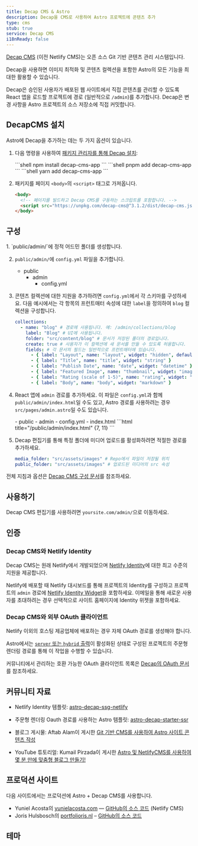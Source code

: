 ```yaml
---
title: Decap CMS & Astro
description: Decap을 CMS로 사용하여 Astro 프로젝트에 콘텐츠 추가
type: cms
stub: true
service: Decap CMS
i18nReady: false
---
```



[Decap CMS](https://www.decapcms.org/) (이전 Netlify CMS)는 오픈 소스 Git 기반 콘텐츠 관리 시스템입니다.

Decap을 사용하면 이미지 최적화 및 콘텐츠 컬렉션을 포함한 Astro의 모든 기능을 최대한 활용할 수 있습니다.

Decap은 승인된 사용자가 배포된 웹 사이트에서 직접 콘텐츠를 관리할 수 있도록 React 앱을 로드할 프로젝트에 경로 (일반적으로 `/admin`)를 추가합니다. Decap은 변경 사항을 Astro 프로젝트의 소스 저장소에 직접 커밋합니다.

## DecapCMS 설치

Astro에 Decap을 추가하는 데는 두 가지 옵션이 있습니다.

1. 다음 명령을 사용하여 [패키지 관리자를 통해 Decap 설치](https://decapcms.org/docs/install-decap-cms/#installing-with-npm):

    <PackageManagerTabs>
      <Fragment slot="npm">
      ```shell
      npm install decap-cms-app
      ```
      </Fragment>
      <Fragment slot="pnpm">
      ```shell
      pnpm add decap-cms-app
      ```
      </Fragment>
      <Fragment slot="yarn">
      ```shell
      yarn add decap-cms-app
      ```
      </Fragment>
    </PackageManagerTabs>


2. 패키지를 페이지 `<body>`의 `<script>` 태그로 가져옵니다.

	```html title='/admin'
    <body>
      <!-- 페이지를 빌드하고 Decap CMS를 구동하는 스크립트를 포함합니다. -->
      <script src="https://unpkg.com/decap-cms@^3.1.2/dist/decap-cms.js"></script>
    </body>
	```


## 구성

<Steps>
1. `public/admin/`에 정적 어드민 폴더를 생성합니다.

2. `public/admin/`에 `config.yml` 파일을 추가합니다.
    <FileTree>
      - public
        - admin
          - config.yml
    </FileTree>

3. 콘텐츠 컬렉션에 대한 지원을 추가하려면 `config.yml`에서 각 스키마를 구성하세요. 다음 예시에서는 각 항목의 프런트매터 속성에 대한 `label`을 정의하여 `blog` 컬렉션을 구성합니다.
    ```yml title="/public/admin/config.yml"
    collections:
      - name: "blog" # 경로에 사용됩니다. 예: /admin/collections/blog
        label: "Blog" # UI에 사용됩니다.
        folder: "src/content/blog" # 문서가 저장된 폴더의 경로입니다.
        create: true # 사용자가 이 컬렉션에 새 문서를 만들 수 있도록 허용합니다.
        fields: # 각 문서의 필드는 일반적으로 프런트매터에 있습니다.
          - { label: "Layout", name: "layout", widget: "hidden", default: "blog" }
          - { label: "Title", name: "title", widget: "string" }
          - { label: "Publish Date", name: "date", widget: "datetime" }
          - { label: "Featured Image", name: "thumbnail", widget: "image" }
          - { label: "Rating (scale of 1-5)", name: "rating", widget: "number" }
          - { label: "Body", name: "body", widget: "markdown" }
    ```

4. React 앱에 `admin` 경로를 추가하세요. 이 파일은 `config.yml`과 함께 `public/admin/index.html`일 수도 있고, Astro 경로를 사용하려는 경우 `src/pages/admin.astro`일 수도 있습니다.

    <FileTree>
    - public
      - admin
         - config.yml
         - index.html
    </FileTree>
    ```html title="/public/admin/index.html" {7, 11}
    <!doctype html>
    <html lang="en">
      <head>
        <meta charset="utf-8" />
        <meta name="viewport" content="width=device-width, initial-scale=1.0" />
        <meta name="robots" content="noindex" />
        <link href="/admin/config.yml" type="text/yaml" rel="cms-config-url" />
        <title>Content Manager</title>
      </head>
      <body>
        <script src="https://unpkg.com/decap-cms@^3.1.2/dist/decap-cms.js"></script>
      </body>
    </html>
    ```

5. Decap 편집기를 통해 특정 폴더에 미디어 업로드를 활성화하려면 적절한 경로를 추가하세요.
    ```yml title="/public/admin/config.yml"
    media_folder: "src/assets/images" # Repo에서 파일이 저장될 위치
    public_folder: "src/assets/images" # 업로드된 미디어의 src 속성
    ```
</Steps>

전체 지침과 옵션은 [Decap CMS 구성 문서](https://decapcms.org/docs/configure-decap-cms/)를 참조하세요.

## 사용하기

Decap CMS 편집기를 사용하려면 `yoursite.com/admin/`으로 이동하세요.

## 인증

### Decap CMS와 Netlify Identity

Decap CMS는 원래 Netlify에서 개발되었으며 [Netlify Identity](https://docs.netlify.com/security/secure-access-to-sites/identity/)에 대한 최고 수준의 지원을 제공합니다.

Netlify에 배포할 때 Netlify 대시보드를 통해 프로젝트의 Identity를 구성하고 프로젝트의 `admin` 경로에 [Netlify Identity Widget](https://github.com/netlify/netlify-identity-widget)을 포함하세요. 이메일을 통해 새로운 사용자를 초대하려는 경우 선택적으로 사이트 홈페이지에 Identity 위젯을 포함하세요.

### Decap CMS와 외부 OAuth 클라이언트

Netlify 이외의 호스팅 제공업체에 배포하는 경우 자체 OAuth 경로를 생성해야 합니다.

Astro에서는 [`server` 또는 `hybrid` 출력](/ko/guides/on-demand-rendering/)이 활성화된 상태로 구성된 프로젝트의 주문형 렌더링 경로를 통해 이 작업을 수행할 수 있습니다.

커뮤니티에서 관리하는 호환 가능한 OAuth 클라이언트 목록은 [Decap의 OAuth 문서](https://decapcms.org/docs/external-oauth-clients/)를 참조하세요.

## 커뮤니티 자료

- Netlify Identity 템플릿: [astro-decap-ssg-netlify](https://github.com/OliverSpeir/astro-decap-ssg-netlify-identity)

- 주문형 렌더링 Oauth 경로를 사용하는 Astro 템플릿: [astro-decap-starter-ssr](https://github.com/OliverSpeir/astro-decap-starter-ssr)

- 블로그 게시물: Aftab Alam이 게시한 [Git 기반 CMS를 사용하여 Astro 사이트 콘텐츠 작성](https://aalam.vercel.app/blog/astro-and-git-cms-netlify)

- YouTube 튜토리얼: Kumail Pirzada이 게시한 [Astro 및 NetlifyCMS를 사용하여 몇 분 만에 맞춤형 블로그 만들기!](https://www.youtube.com/watch?v=3yip2wSRX_4) 

## 프로덕션 사이트

다음 사이트에서는 프로덕션에 Astro + Decap CMS를 사용합니다.

- Yuniel Acosta의 [yunielacosta.com](https://www.yunielacosta.com/) — [GitHub의 소스 코드](https://github.com/yacosta738/yacosta738.github.io) (Netlify CMS)
- Joris Hulsbosch의 [portfolioris.nl](https://www.portfolioris.nl/) – [GitHub의 소스 코드](https://github.com/portfolioris/portfolioris.nl)

## 테마

<Grid>
  <Card title="Astros" href="https://astro.build/themes/details/astros" thumbnail="astros.png"/>
  <Card title="Enhanced Astro Starter" href="https://astro.build/themes/details/enhanced-astro-starter" thumbnail="enhanced-astro-starter.png"/>
  <Card title="Astro Decap CMS Starter" href="https://astro.build/themes/details/astro-decap-cms-starter" thumbnail="astro-decap-starter.png"/>
</Grid>
